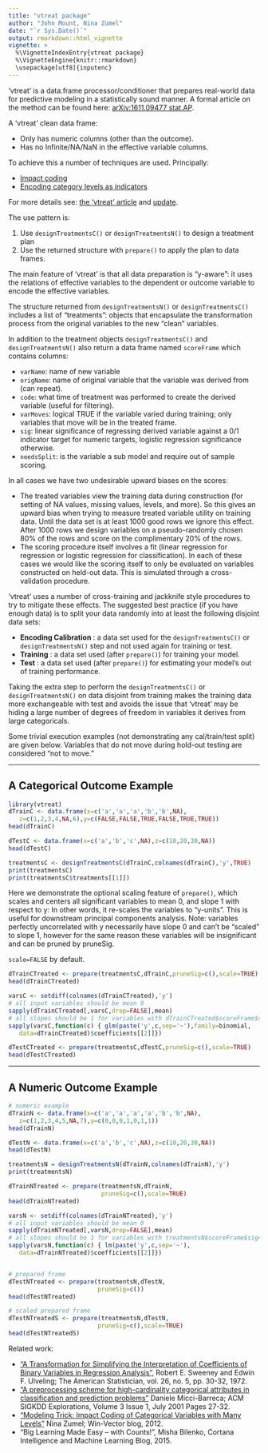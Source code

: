 ```yaml
---
title: "vtreat package"
author: "John Mount, Nina Zumel"
date: "`r Sys.Date()`"
output: rmarkdown::html_vignette
vignette: >
  %\VignetteIndexEntry{vtreat package}
  %\VignetteEngine{knitr::rmarkdown}
  \usepackage[utf8]{inputenc}
---
```


'vtreat' is a data.frame processor/conditioner that prepares real-world data for predictive modeling in a statistically sound manner.  A formal article on the method can be found here: [arXiv:1611.09477 stat.AP](https://arxiv.org/abs/1611.09477).

A 'vtreat' clean data
frame:

- Only has numeric columns (other than the outcome).
- Has no Infinite/NA/NaN in the effective variable columns.


To achieve this a number of techniques are used.  Principally:

- [Impact coding](http://www.win-vector.com/blog/2012/07/modeling-trick-impact-coding-of-categorical-variables-with-many-levels/)
- [Encoding category levels as indicators](http://www.win-vector.com/blog/2014/12/a-comment-on-preparing-data-for-classifiers/)

For more details see: [the 'vtreat' article](http://www.win-vector.com/blog/2014/08/vtreat-designing-a-package-for-variable-treatment/) and [update](http://www.win-vector.com/blog/2015/05/what-is-new-in-the-vtreat-library/).

The use pattern is:

1. Use `designTreatmentsC()` or `designTreatmentsN()` to design a treatment plan 
2. Use the returned structure with `prepare()` to apply the plan to data frames.  

The main feature of 'vtreat' is that all data preparation is "y-aware": it uses the relations of effective variables to the dependent or outcome variable to encode the effective variables.

The structure returned from `designTreatmentsN()` or `designTreatmentsC()` includes a list of "treatments": objects that encapsulate the transformation process from the original variables to the new "clean" variables.

In addition to the treatment objects `designTreatmentsC()` and `designTreatmentsN()` also return a data frame named `scoreFrame` which contains columns:

- `varName`: name of new variable
- `origName`: name of original variable that the variable was derived from (can repeat).
- `code`: what time of treatment was performed to create the derived variable (useful for filtering).
- `varMoves`: logical TRUE if the variable varied during training; only variables that move will be in the treated frame.
- `sig`: linear significance of regressing derived variable against a 0/1 indicator target for numeric targets, logistic regression significance otherwise.
- `needsSplit`: is the variable a sub model and require out of sample scoring.


In all cases we have two undesirable upward biases on the scores:

- The treated variables view the training data during construction (for setting of NA values, missing values, levels, and more).  So this gives an upward bias when trying to measure treated variable utility on training data.  Until the data set is at least 1000 good rows we ignore this effect.  After 1000 rows we design variables on a pseudo-randomly chosen 80% of the rows and score on the complimentary 20% of the rows.
- The scoring procedure itself involves a fit (linear regression for regression or logistic regression for classification).  In each of these cases we would like the scoring itself to only be evaluated on variables constructed on held-out data.  This is simulated through a cross-validation procedure.

'vtreat' uses a number of cross-training and jackknife style procedures to try to mitigate these effects.  The suggested best practice (if you have enough data) is to split your data randomly into at least the following disjoint data sets:

- **Encoding Calibration** : a data set used for the `designTreatmentsC()` or `designTreatmentsN()` step and not used again for training or test.
- **Training** : a data set used (after `prepare()`) for training your model.
- **Test** : a data set used (after `prepare()`) for estimating your model's out of training performance.

Taking the extra step to perform the `designTreatmentsC()` or `designTreatmentsN()` on data disjoint from training makes the training data more exchangeable with test and avoids the issue that 'vtreat' may be hiding a large number of degrees of freedom in variables it derives from large categoricals.

Some trivial execution examples (not demonstrating any cal/train/test split) are given below.  Variables that do not move during hold-out testing are considered "not to move."

---------------------------

## A Categorical Outcome Example

```r
library(vtreat)
dTrainC <- data.frame(x=c('a','a','a','b','b',NA),
   z=c(1,2,3,4,NA,6),y=c(FALSE,FALSE,TRUE,FALSE,TRUE,TRUE))
head(dTrainC)

dTestC <- data.frame(x=c('a','b','c',NA),z=c(10,20,30,NA))
head(dTestC)

treatmentsC <- designTreatmentsC(dTrainC,colnames(dTrainC),'y',TRUE)
print(treatmentsC)
print(treatmentsC$treatments[[1]])
```


Here we demonstrate the optional scaling feature of `prepare()`, which
scales and centers all significant variables to mean 0, and slope 1 with respect to y:
In other words, it re-scales the variables to "y-units". This is useful for downstream
principal components analysis.  Note: variables perfectly uncorrelated with y necessarily have slope 0
and can't be "scaled" to slope 1, however for the same reason these variables will be insignificant 
and can be pruned by pruneSig.

`scale=FALSE` by default.


```r

dTrainCTreated <- prepare(treatmentsC,dTrainC,pruneSig=c(),scale=TRUE)
head(dTrainCTreated)

varsC <- setdiff(colnames(dTrainCTreated),'y')
# all input variables should be mean 0
sapply(dTrainCTreated[,varsC,drop=FALSE],mean)
# all slopes should be 1 for variables with dTrainCTreated$scoreFrame$sig<1
sapply(varsC,function(c) { glm(paste('y',c,sep='~'),family=binomial,
   data=dTrainCTreated)$coefficients[[2]]})

dTestCTreated <- prepare(treatmentsC,dTestC,pruneSig=c(),scale=TRUE)
head(dTestCTreated)
```

--------------------------------

## A Numeric Outcome Example

```r

# numeric example
dTrainN <- data.frame(x=c('a','a','a','a','b','b',NA),
   z=c(1,2,3,4,5,NA,7),y=c(0,0,0,1,0,1,1))
head(dTrainN)

dTestN <- data.frame(x=c('a','b','c',NA),z=c(10,20,30,NA))
head(dTestN)

treatmentsN = designTreatmentsN(dTrainN,colnames(dTrainN),'y')
print(treatmentsN)

dTrainNTreated <- prepare(treatmentsN,dTrainN,
                          pruneSig=c(),scale=TRUE)
head(dTrainNTreated)

varsN <- setdiff(colnames(dTrainNTreated),'y')
# all input variables should be mean 0
sapply(dTrainNTreated[,varsN,drop=FALSE],mean) 
# all slopes should be 1 for variables with treatmentsN$scoreFrame$sig<1
sapply(varsN,function(c) { lm(paste('y',c,sep='~'),
   data=dTrainNTreated)$coefficients[[2]]}) 


# prepared frame
dTestNTreated <- prepare(treatmentsN,dTestN,
                         pruneSig=c())
head(dTestNTreated)

# scaled prepared frame
dTestNTreatedS <- prepare(treatmentsN,dTestN,
                         pruneSig=c(),scale=TRUE)
head(dTestNTreatedS)
```

Related work:

  * ["A Transformation for Simplifying the Interpretation of Coefficients of Binary Variables in Regression Analysis"](https://www.jstor.org/stable/2683780), Robert E. Sweeney and Edwin F. Ulveling; The American Statistician, vol. 26, no. 5, pp. 30-32, 1972.
  * ["A preprocessing scheme for high-cardinality categorical attributes in classification and prediction problems"](http://dl.acm.org/citation.cfm?id=507538) Daniele Micci-Barreca; ACM SIGKDD Explorations, Volume 3 Issue 1, July 2001 Pages 27-32.
  * ["Modeling Trick: Impact Coding of Categorical Variables with Many Levels"](http://www.win-vector.com/blog/2012/07/modeling-trick-impact-coding-of-categorical-variables-with-many-levels/) Nina Zumel; Win-Vector blog, 2012.
  * "Big Learning Made Easy – with Counts!", Misha Bilenko, Cortana Intelligence and Machine Learning Blog, 2015.
